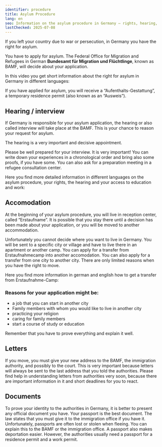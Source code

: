 ```yaml
---
identifier: procedure
title: Asylum Procedure
lang: en
seo: Information on the asylum procedure in Germany – rights, hearing, residence, and support options for asylum seekers.
lastChecked: 2025-07-08
---
```

If you left your country due to war or persecution, in Germany you have the right for asylum.

You have to apply for asylum. The Federal Office for Migration and Refugees in German **Bundesamt für Migration und Flüchtlinge**, known as BAMF, will decide about your application.

In this video you get short information about the right for asylum in Germany in different languages:

<ExternalShortLink identifier="asylindeutschland_video" />

If you have applied for asylum, you will receive a “Aufenthalts-Gestattung”, a temporary residence permit (also known as an “Ausweis”).

## Hearing / interview

If Germany is responsible for your asylum application, the hearing or also called interview will take place at the BAMF. This is your chance to reason your request for asylum.

The hearing is a very important and decisive appointment.

Please be well prepared for your interview. It is very important! You can write down your experiences in a chronological order and bring also some proofs, if you have some. You can also ask for a preparation meeting in a refugee consultation center.

Here you find more detailed information in different languages on the asylum procedure, your rights, the hearing and your access to education and work:

<ExternalShortLink identifier="asylnet_interview" />

## Accomodation

At the beginning of your asylum procedure, you will live in reception center, called “Erstaufname”. It is possible that you stay there until a decision has been made about your application, or you will be moved to another accommodation.

Unfortunately you cannot decide where you want to live in Germany. You will be sent to a specific city or village and have to live there in an apartment or another camp. You can apply for a transfer from Erstaufnahmecamp into another accomodation. You can also apply for a transfer from one city to another city. There are only limited reasons when you have the right to move.

Here you find more information in german and english how to get a transfer from Erstaufnahme-Camp:

<ExternalShortLink identifier="linxxnet_transfer" />

### Reasons for your application might be:

- a job that you can start in another city
- Family members with whom you would like to live in another city
- practicing your religion
- caring for family members
- start a course of study or education

Remember that you have to prove everything and explain it well.

## Letters

If you move, you must give your new address to the BAMF, the immigration authority, and possibly to the court. This is very important because letters will always be sent to the last address that you told the authorities. Please find help in understanding letters from authorities very soon, because there are important information in it and short deadlines for you to react.

## Documents

To prove your identity to the authorities in Germany, it is better to present any official document you have. Your passport is the best document. The law states that you must give it to the immigration office if you have it. Unfortunately, passports are often lost or stolen when fleeing. You can explain this to the BAMF or the immigration office. A passport also makes deportation easier. However, the authorities usually need a passport for a residence permit and a work permit.

<Block identifier="get-legal-advice" />
